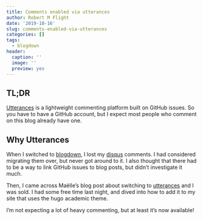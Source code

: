 ```yaml
---
title: Comments enabled via utterances
author: Robert M Flight
date: '2019-10-16'
slug: comments-enabled-via-utterances
categories: []
tags:
  - blogdown
header:
  caption: ''
  image: ''
  preview: yes
---
```


## TL;DR

[Utterances](https://utteranc.es/) is a lightweight commenting platform built
on GitHub issues. So you have to have a GitHub account, but I expect most people
who comment on this blog already have one.

## Why Utterances

When I switched to [blogdown](https://bookdown.org/yihui/blogdown/), I lost
my [disqus]() comments. I had considered migrating them over, but never got around
to it. I also thought that there had to be a way to link GitHub issues to
blog posts, but didn't investigate it much.

Then, I came across Maëlle's blog post about switching to [utterances](https://uteranc.es)
and I was sold. I had some free time last night, and dived into how to add it
to my site that uses the hugo academic theme.

I'm not expecting a lot of heavy commenting, but at least it's now available!
